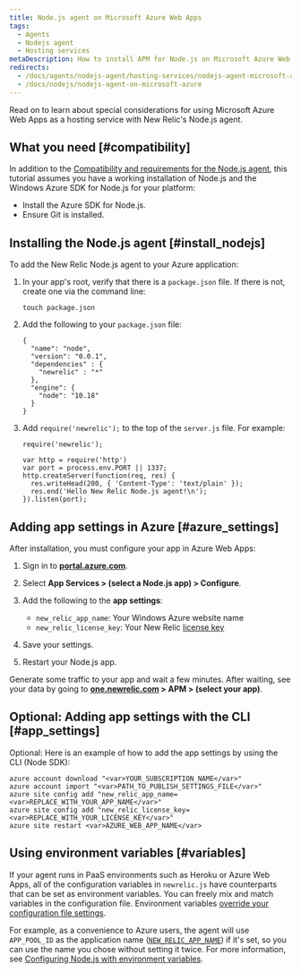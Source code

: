 ```yaml
---
title: Node.js agent on Microsoft Azure Web Apps
tags:
  - Agents
  - Nodejs agent
  - Hosting services
metaDescription: How to install APM for Node.js on Microsoft Azure Web Apps.
redirects:
  - /docs/agents/nodejs-agent/hosting-services/nodejs-agent-microsoft-azure
  - /docs/nodejs/nodejs-agent-on-microsoft-azure
---
```


Read on to learn about special considerations for using Microsoft Azure Web Apps as a hosting service with New Relic's Node.js agent.

## What you need [#compatibility]

In addition to the [Compatibility and requirements for the Node.js agent](/docs/agents/nodejs-agent/getting-started/compatibility-requirements-nodejs-agent), this tutorial assumes you have a working installation of Node.js and the Windows Azure SDK for Node.js for your platform:

* Install the Azure SDK for Node.js.
* Ensure Git is installed.

## Installing the Node.js agent [#install_nodejs]

To add the New Relic Node.js agent to your Azure application:

1. In your app's root, verify that there is a `package.json` file. If there is not, create one via the command line:

   ```
   touch package.json
   ```
2. Add the following to your `package.json` file:

   ```
   {
     "name": "node",
     "version": "0.0.1",
     "dependencies" : {
       "newrelic" : "*"
     },
     "engine": {
       "node": "10.18"
     }
   }
   ```
3. Add `require('newrelic');` to the top of the `server.js` file. For example:

   ```
   require('newrelic');

   var http = require('http')
   var port = process.env.PORT || 1337;
   http.createServer(function(req, res) {
     res.writeHead(200, { 'Content-Type': 'text/plain' });
     res.end('Hello New Relic Node.js agent!\n');
   }).listen(port);
   ```

## Adding app settings in Azure [#azure_settings]

After installation, you must configure your app in Azure Web Apps:

1. Sign in to **[portal.azure.com](https://portal.azure.com)**.
2. Select **App Services > (select a Node.js app) > Configure**.
3. Add the following to the **app settings**:

   * `new_relic_app_name`: Your Windows Azure website name
   * `new_relic_license_key`: Your New Relic [license key](/docs/subscriptions/license-key)
4. Save your settings.
5. Restart your Node.js app.

Generate some traffic to your app and wait a few minutes. After waiting, see your data by going to **[one.newrelic.com](http://one.newrelic.com) > APM > (select your app)**.

## Optional: Adding app settings with the CLI [#app_settings]

Optional: Here is an example of how to add the app settings by using the CLI (Node SDK):

```
azure account download "<var>YOUR_SUBSCRIPTION_NAME</var>"
azure account import "<var>PATH_TO_PUBLISH_SETTINGS_FILE</var>"
azure site config add "new_relic_app_name=<var>REPLACE_WITH_YOUR_APP_NAME</var>"
azure site config add "new_relic_license_key=<var>REPLACE_WITH_YOUR_LICENSE_KEY</var>"
azure site restart <var>AZURE_WEB_APP_NAME</var>
```

## Using environment variables [#variables]

If your agent runs in PaaS environments such as Heroku or Azure Web Apps, all of the configuration variables in `newrelic.js` have counterparts that can be set as environment variables. You can freely mix and match variables in the configuration file. Environment variables [override your configuration file settings](/docs/agents/nodejs-agent/installation-configuration/nodejs-agent-configuration#methods-and-precedence).

For example, as a convenience to Azure users, the agent will use `APP_POOL_ID` as the application name ([`NEW_RELIC_APP_NAME`](/docs/nodejs/configuring-nodejs-with-environment-variables#app_name)) if it's set, so you can use the name you chose without setting it twice. For more information, see [Configuring Node.js with environment variables](/docs/nodejs/configuring-nodejs-with-environment-variables).
